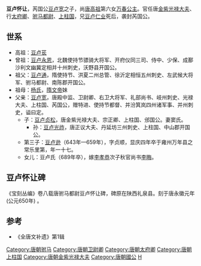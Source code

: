 '''豆卢怀让'''，芮国公[[豆卢宽|豆卢宽]]之子，尚[[唐高祖|唐高祖]]第六女[[万春公主_(唐高祖)|万春公主]]。官任唐[[金紫光禄大夫|金紫光禄大夫]]、行[[太府卿|太府卿]]、[[驸马都尉|驸马都尉]]、[[上柱国|上柱国]]，兄[[豆卢仁业|豆卢仁业]]死后，袭封芮国公。

==世系==
* 高祖：[[豆卢苌|豆卢苌]]
* 曾祖：[[豆卢永恩|豆卢永恩]]，北魏使持节骠骑大将军、开府仪同三司、侍中、少保、成鄯沙利文幽冀定相并十州刺史，沃野县开国公。
* 祖父：[[豆卢通|豆卢通]]，隋使持节、洪夏二州总管、徐沂定相恒五州刺史、左武候大将军、驸马都尉、南陈郡开国公。
* 祖母：[[昌樂公主_(隋朝)|杨氏]]，[[隋文帝|隋文帝]]妹
* 父亲：[[豆卢宽|豆卢宽]]，唐殿中监、卫尉卿、右卫大将军、礼部尚书、岐州刺史、光禄大夫、上柱国、芮国公，赠特进、使持节都督、并汾箕岚四州诸军事、并州刺史，谥曰定。
** 子：[[豆卢贞松|豆卢贞松]]，唐金紫光禄大夫、宗正卿、上柱国、邠国公。妻窦氏。
*** 孙：[[豆卢光祚|豆卢光祚]]，唐正议大夫、丹延坊三州刺史、上柱国、中山郡开国公。
** 第三子：[[豆卢逊|豆卢逊]]（643年—659年），字贞顺，显庆四年卒于雍州万年县之常乐里第，年一十七。
** 女儿：豆卢氏（689年卒），嫁[[李孝恭|李孝恭]]次子秋官尚书[[李晦|李晦]]。

==豆卢怀让碑==
《宝刻丛编》卷八载唐驸马都尉豆卢怀让碑，碑原在陕西礼泉县。刻于唐永徽元年(公元650年) 。

==参考==
* 《全唐文补遗》第1辑

[[Category:唐朝驸马|Category:唐朝驸马]]
[[Category:唐朝卫尉卿|Category:唐朝卫尉卿]]
[[Category:唐朝太府卿|Category:唐朝太府卿]]
[[Category:唐朝上柱国|Category:唐朝上柱国]]
[[Category:唐朝金紫光禄大夫|Category:唐朝金紫光禄大夫]]
[[Category:唐朝國公|Category:唐朝國公]]
[[Category:豆卢姓|H]]